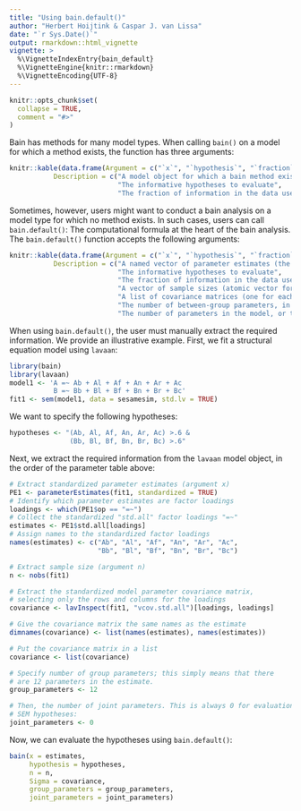 ```yaml
---
title: "Using bain.default()"
author: "Herbert Hoijtink & Caspar J. van Lissa"
date: "`r Sys.Date()`"
output: rmarkdown::html_vignette
vignette: >
  %\VignetteIndexEntry{bain_default}
  %\VignetteEngine{knitr::rmarkdown}
  %\VignetteEncoding{UTF-8}
---
```


```r
knitr::opts_chunk$set(
  collapse = TRUE,
  comment = "#>"
)
```

Bain has methods for many model types. When calling `bain()` on a model for which a method exists, the function has three arguments:

```r
knitr::kable(data.frame(Argument = c("`x`", "`hypothesis`", "`fraction`"),
           Description = c("A model object for which a bain method exists",
                           "The informative hypotheses to evaluate",
                           "The fraction of information in the data used to construct the prior distribution")), escape = FALSE)
```

Sometimes, however, users might want to conduct a bain analysis on a model type for which no method exists. In such cases, users can call `bain.default()`: The computational formula at the heart of the bain analysis. The `bain.default()` function accepts the following arguments:

```r
knitr::kable(data.frame(Argument = c("`x`", "`hypothesis`", "`fraction`", "`n`", "`Sigma`", "`group_parameters`", "`joint_parameters`"),
           Description = c("A named vector of parameter estimates (the names should correspond to parameters in the hypothesis)",
                           "The informative hypotheses to evaluate",
                           "The fraction of information in the data used to construct the prior distribution",
                           "A vector of sample sizes (atomic vector for one sample)", 
                           "A list of covariance matrices (one for each sample, in the case of a multi-group model)",
                           "The number of between-group parameters, in the case of a multi-group model",
                           "The number of parameters in the model, or the number of parameters common to all groups")), escape = FALSE)
```

When using `bain.default()`, the user must manually extract the required information. We provide an illustrative example. First, we fit a structural equation model using `lavaan`:

```r
library(bain)
library(lavaan)
model1 <- 'A =~ Ab + Al + Af + An + Ar + Ac 
           B =~ Bb + Bl + Bf + Bn + Br + Bc'
fit1 <- sem(model1, data = sesamesim, std.lv = TRUE)
```

We want to specify the following hypotheses:

```r
hypotheses <- "(Ab, Al, Af, An, Ar, Ac) >.6 &
               (Bb, Bl, Bf, Bn, Br, Bc) >.6"
```

Next, we extract the required information from the `lavaan` model object, in the order of the parameter table above:

```r
# Extract standardized parameter estimates (argument x)
PE1 <- parameterEstimates(fit1, standardized = TRUE)
# Identify which parameter estimates are factor loadings
loadings <- which(PE1$op == "=~")
# Collect the standardized "std.all" factor loadings "=~"
estimates <- PE1$std.all[loadings]
# Assign names to the standardized factor loadings
names(estimates) <- c("Ab", "Al", "Af", "An", "Ar", "Ac", 
                      "Bb", "Bl", "Bf", "Bn", "Br", "Bc")

# Extract sample size (argument n)
n <- nobs(fit1)

# Extract the standardized model parameter covariance matrix,
# selecting only the rows and columns for the loadings
covariance <- lavInspect(fit1, "vcov.std.all")[loadings, loadings]

# Give the covariance matrix the same names as the estimate
dimnames(covariance) <- list(names(estimates), names(estimates))

# Put the covariance matrix in a list
covariance <- list(covariance)

# Specify number of group parameters; this simply means that there 
# are 12 parameters in the estimate.
group_parameters <- 12

# Then, the number of joint parameters. This is always 0 for evaluations of
# SEM hypotheses:
joint_parameters <- 0
```

Now, we can evaluate the hypotheses using `bain.default()`:

```r
bain(x = estimates,
     hypothesis = hypotheses,
     n = n,
     Sigma = covariance,
     group_parameters = group_parameters,
     joint_parameters = joint_parameters)
```

